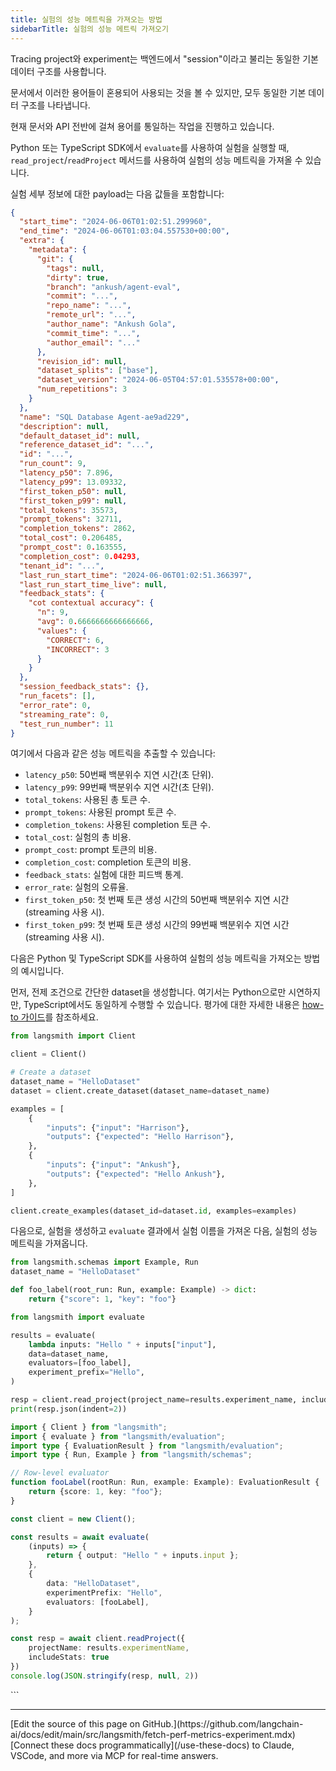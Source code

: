 ```yaml
---
title: 실험의 성능 메트릭을 가져오는 방법
sidebarTitle: 실험의 성능 메트릭 가져오기
---
```


<Check>
Tracing project와 experiment는 백엔드에서 "session"이라고 불리는 동일한 기본 데이터 구조를 사용합니다.

문서에서 이러한 용어들이 혼용되어 사용되는 것을 볼 수 있지만, 모두 동일한 기본 데이터 구조를 나타냅니다.

현재 문서와 API 전반에 걸쳐 용어를 통일하는 작업을 진행하고 있습니다.
</Check>

Python 또는 TypeScript SDK에서 `evaluate`를 사용하여 실험을 실행할 때, `read_project`/`readProject` 메서드를 사용하여 실험의 성능 메트릭을 가져올 수 있습니다.

실험 세부 정보에 대한 payload는 다음 값들을 포함합니다:

```json
{
  "start_time": "2024-06-06T01:02:51.299960",
  "end_time": "2024-06-06T01:03:04.557530+00:00",
  "extra": {
    "metadata": {
      "git": {
        "tags": null,
        "dirty": true,
        "branch": "ankush/agent-eval",
        "commit": "...",
        "repo_name": "...",
        "remote_url": "...",
        "author_name": "Ankush Gola",
        "commit_time": "...",
        "author_email": "..."
      },
      "revision_id": null,
      "dataset_splits": ["base"],
      "dataset_version": "2024-06-05T04:57:01.535578+00:00",
      "num_repetitions": 3
    }
  },
  "name": "SQL Database Agent-ae9ad229",
  "description": null,
  "default_dataset_id": null,
  "reference_dataset_id": "...",
  "id": "...",
  "run_count": 9,
  "latency_p50": 7.896,
  "latency_p99": 13.09332,
  "first_token_p50": null,
  "first_token_p99": null,
  "total_tokens": 35573,
  "prompt_tokens": 32711,
  "completion_tokens": 2862,
  "total_cost": 0.206485,
  "prompt_cost": 0.163555,
  "completion_cost": 0.04293,
  "tenant_id": "...",
  "last_run_start_time": "2024-06-06T01:02:51.366397",
  "last_run_start_time_live": null,
  "feedback_stats": {
    "cot contextual accuracy": {
      "n": 9,
      "avg": 0.6666666666666666,
      "values": {
        "CORRECT": 6,
        "INCORRECT": 3
      }
    }
  },
  "session_feedback_stats": {},
  "run_facets": [],
  "error_rate": 0,
  "streaming_rate": 0,
  "test_run_number": 11
}
```

여기에서 다음과 같은 성능 메트릭을 추출할 수 있습니다:

* `latency_p50`: 50번째 백분위수 지연 시간(초 단위).
* `latency_p99`: 99번째 백분위수 지연 시간(초 단위).
* `total_tokens`: 사용된 총 토큰 수.
* `prompt_tokens`: 사용된 prompt 토큰 수.
* `completion_tokens`: 사용된 completion 토큰 수.
* `total_cost`: 실험의 총 비용.
* `prompt_cost`: prompt 토큰의 비용.
* `completion_cost`: completion 토큰의 비용.
* `feedback_stats`: 실험에 대한 피드백 통계.
* `error_rate`: 실험의 오류율.
* `first_token_p50`: 첫 번째 토큰 생성 시간의 50번째 백분위수 지연 시간(streaming 사용 시).
* `first_token_p99`: 첫 번째 토큰 생성 시간의 99번째 백분위수 지연 시간(streaming 사용 시).

다음은 Python 및 TypeScript SDK를 사용하여 실험의 성능 메트릭을 가져오는 방법의 예시입니다.

먼저, 전제 조건으로 간단한 dataset을 생성합니다. 여기서는 Python으로만 시연하지만, TypeScript에서도 동일하게 수행할 수 있습니다. 평가에 대한 자세한 내용은 [how-to 가이드](/langsmith/evaluate-llm-application)를 참조하세요.

```python
from langsmith import Client

client = Client()

# Create a dataset
dataset_name = "HelloDataset"
dataset = client.create_dataset(dataset_name=dataset_name)

examples = [
    {
        "inputs": {"input": "Harrison"},
        "outputs": {"expected": "Hello Harrison"},
    },
    {
        "inputs": {"input": "Ankush"},
        "outputs": {"expected": "Hello Ankush"},
    },
]

client.create_examples(dataset_id=dataset.id, examples=examples)
```

다음으로, 실험을 생성하고 `evaluate` 결과에서 실험 이름을 가져온 다음, 실험의 성능 메트릭을 가져옵니다.

<CodeGroup>

```python Python
from langsmith.schemas import Example, Run
dataset_name = "HelloDataset"

def foo_label(root_run: Run, example: Example) -> dict:
    return {"score": 1, "key": "foo"}

from langsmith import evaluate

results = evaluate(
    lambda inputs: "Hello " + inputs["input"],
    data=dataset_name,
    evaluators=[foo_label],
    experiment_prefix="Hello",
)

resp = client.read_project(project_name=results.experiment_name, include_stats=True)
print(resp.json(indent=2))
```

```typescript TypeScript
import { Client } from "langsmith";
import { evaluate } from "langsmith/evaluation";
import type { EvaluationResult } from "langsmith/evaluation";
import type { Run, Example } from "langsmith/schemas";

// Row-level evaluator
function fooLabel(rootRun: Run, example: Example): EvaluationResult {
    return {score: 1, key: "foo"};
}

const client = new Client();

const results = await evaluate(
    (inputs) => {
        return { output: "Hello " + inputs.input };
    },
    {
        data: "HelloDataset",
        experimentPrefix: "Hello",
        evaluators: [fooLabel],
    }
);

const resp = await client.readProject({
    projectName: results.experimentName,
    includeStats: true
})
console.log(JSON.stringify(resp, null, 2))
```

</CodeGroup>
```

---

<Callout icon="pen-to-square" iconType="regular">
    [Edit the source of this page on GitHub.](https://github.com/langchain-ai/docs/edit/main/src/langsmith/fetch-perf-metrics-experiment.mdx)
</Callout>
<Tip icon="terminal" iconType="regular">
    [Connect these docs programmatically](/use-these-docs) to Claude, VSCode, and more via MCP for    real-time answers.
</Tip>
